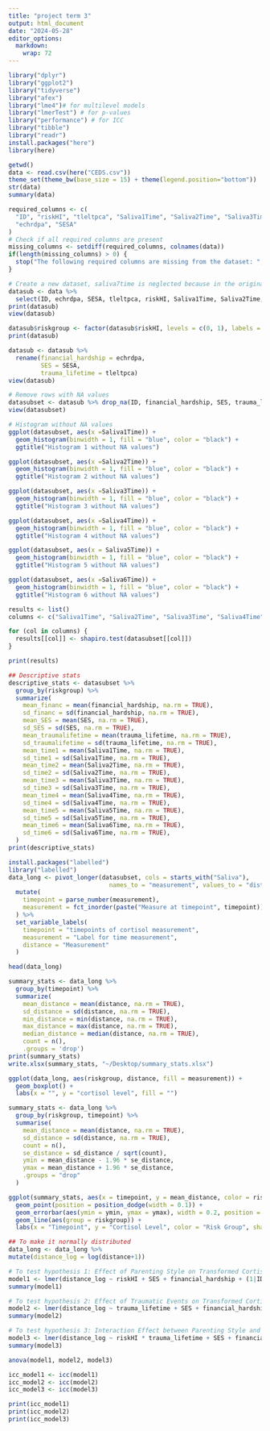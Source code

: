 ```yaml
---
title: "project term 3"
output: html_document
date: "2024-05-28"
editor_options: 
  markdown: 
    wrap: 72
---
```


```r
library("dplyr")
library("ggplot2")
library("tidyverse")
library("afex")
library("lme4")# for multilevel models
library("lmerTest") # for p-values
library("performance") # for ICC
library("tibble")
library("readr")
install.packages("here")
library(here)

getwd()
data <- read.csv(here("CEDS.csv"))
theme_set(theme_bw(base_size = 15) + theme(legend.position="bottom"))
str(data)
summary(data)
```

```r
required_columns <- c(
  "ID", "riskHI", "tleltpca", "Saliva1Time", "Saliva2Time", "Saliva3Time", "Saliva4Time", "Saliva5Time", "Saliva6Time",
  "echrdpa", "SESA"
)
# Check if all required columns are present
missing_columns <- setdiff(required_columns, colnames(data))
if(length(missing_columns) > 0) {
  stop("The following required columns are missing from the dataset: ", paste(missing_columns, collapse = ", "))
}
```

```r
# Create a new dataset, saliva7time is neglected because in the original document it is stated that the variability in this sample is too great, and it is not typically used.
datasub <- data %>%
  select(ID, echrdpa, SESA, tleltpca, riskHI, Saliva1Time, Saliva2Time, Saliva3Time, Saliva4Time, Saliva5Time, Saliva6Time)
print(datasub)
view(datasub)
```

```r
datasub$riskgroup <- factor(datasub$riskHI, levels = c(0, 1), labels = c("moderate_low_risk", "high_risk"))
print(datasub)
```

```r
datasub <- datasub %>% 
  rename(financial_hardship = echrdpa,
         SES = SESA,
         trauma_lifetime = tleltpca)
view(datasub)
```

```r
# Remove rows with NA values
datasubset <- datasub %>% drop_na(ID, financial_hardship, SES, trauma_lifetime, riskHI, Saliva1Time, Saliva2Time, Saliva3Time, Saliva4Time, Saliva5Time, Saliva6Time)
view(datasubset)
```

```r
# Histogram without NA values
ggplot(datasubset, aes(x =Saliva1Time)) +
  geom_histogram(binwidth = 1, fill = "blue", color = "black") +
  ggtitle("Histogram 1 without NA values")

ggplot(datasubset, aes(x =Saliva2Time)) +
  geom_histogram(binwidth = 1, fill = "blue", color = "black") +
  ggtitle("Histogram 2 without NA values")

ggplot(datasubset, aes(x =Saliva3Time)) +
  geom_histogram(binwidth = 1, fill = "blue", color = "black") +
  ggtitle("Histogram 3 without NA values")

ggplot(datasubset, aes(x =Saliva4Time)) +
  geom_histogram(binwidth = 1, fill = "blue", color = "black") +
  ggtitle("Histogram 4 without NA values")

ggplot(datasubset, aes(x = Saliva5Time)) +
  geom_histogram(binwidth = 1, fill = "blue", color = "black") +
  ggtitle("Histogram 5 without NA values")

ggplot(datasubset, aes(x =Saliva6Time)) +
  geom_histogram(binwidth = 1, fill = "blue", color = "black") +
  ggtitle("Histogram 6 without NA values")
```


```r
results <- list() 
columns <- c("Saliva1Time", "Saliva2Time", "Saliva3Time", "Saliva4Time", "Saliva5Time", "Saliva6Time")

for (col in columns) {
  results[[col]] <- shapiro.test(datasubset[[col]])
}

print(results)
```

```r
## Descriptive stats
descriptive_stats <- datasubset %>%
  group_by(riskgroup) %>%
  summarize(
    mean_financ = mean(financial_hardship, na.rm = TRUE),
    sd_financ = sd(financial_hardship, na.rm = TRUE),
    mean_SES = mean(SES, na.rm = TRUE),
    sd_SES = sd(SES, na.rm = TRUE),
    mean_traumalifetime = mean(trauma_lifetime, na.rm = TRUE),
    sd_traumalifetime = sd(trauma_lifetime, na.rm = TRUE),
    mean_time1 = mean(Saliva1Time, na.rm = TRUE),
    sd_time1 = sd(Saliva1Time, na.rm = TRUE),
    mean_time2 = mean(Saliva2Time, na.rm = TRUE),
    sd_time2 = sd(Saliva2Time, na.rm = TRUE),
    mean_time3 = mean(Saliva3Time, na.rm = TRUE),
    sd_time3 = sd(Saliva3Time, na.rm = TRUE),
    mean_time4 = mean(Saliva4Time, na.rm = TRUE),
    sd_time4 = sd(Saliva4Time, na.rm = TRUE),
    mean_time5 = mean(Saliva5Time, na.rm = TRUE),
    sd_time5 = sd(Saliva5Time, na.rm = TRUE),
    mean_time6 = mean(Saliva6Time, na.rm = TRUE),
    sd_time6 = sd(Saliva6Time, na.rm = TRUE),
  )
print(descriptive_stats)
```



```r
install.packages("labelled") 
library("labelled")
data_long <- pivot_longer(datasubset, cols = starts_with("Saliva"), 
                            names_to = "measurement", values_to = "distance") %>% 
  mutate(
    timepoint = parse_number(measurement),
    measurement = fct_inorder(paste("Measure at timepoint", timepoint))
  ) %>% 
  set_variable_labels(
    timepoint = "timepoints of cortisol measurement",
    measurement = "Label for time measurement",
    distance = "Measurement"
  )

head(data_long)
```

```r
summary_stats <- data_long %>%
  group_by(timepoint) %>%
  summarize(
    mean_distance = mean(distance, na.rm = TRUE),
    sd_distance = sd(distance, na.rm = TRUE),
    min_distance = min(distance, na.rm = TRUE),    
    max_distance = max(distance, na.rm = TRUE), 
    median_distance = median(distance, na.rm = TRUE),
    count = n(),
    .groups = 'drop')
print(summary_stats)
write.xlsx(summary_stats, "~/Desktop/summary_stats.xlsx")
```

```r
ggplot(data_long, aes(riskgroup, distance, fill = measurement)) +
  geom_boxplot() +
  labs(x = "", y = "cortisol level", fill = "")
```

```r
summary_stats <- data_long %>%
  group_by(riskgroup, timepoint) %>%
  summarise(
    mean_distance = mean(distance, na.rm = TRUE),
    sd_distance = sd(distance, na.rm = TRUE),
    count = n(),
    se_distance = sd_distance / sqrt(count), 
    ymin = mean_distance - 1.96 * se_distance,  
    ymax = mean_distance + 1.96 * se_distance, 
    .groups = "drop"
  )

ggplot(summary_stats, aes(x = timepoint, y = mean_distance, color = riskgroup, shape = riskgroup)) +
  geom_point(position = position_dodge(width = 0.1)) +
  geom_errorbar(aes(ymin = ymin, ymax = ymax), width = 0.2, position = position_dodge(width = 0.1)) +
  geom_line(aes(group = riskgroup)) +
  labs(x = "Timepoint", y = "Cortisol Level", color = "Risk Group", shape = "Risk Group")
```

```r
## To make it normally distributed
data_long <- data_long %>%
mutate(distance_log = log(distance+1)) 
```

```r
# To test hypothesis 1: Effect of Parenting Style on Transformed Cortisol Reactivity
model1 <- lmer(distance_log ~ riskHI + SES + financial_hardship + (1|ID), data = data_long)
summary(model1)

# To test hypothesis 2: Effect of Traumatic Events on Transformed Cortisol Reactivity
model2 <- lmer(distance_log ~ trauma_lifetime + SES + financial_hardship + (1|ID), data = data_long)
summary(model2)

# To test hypothesis 3: Interaction Effect between Parenting Style and Traumatic Events on Transformed Cortisol Reactivity
model3 <- lmer(distance_log ~ riskHI * trauma_lifetime + SES + financial_hardship + (1|ID), data = data_long)
summary(model3)
```

```r
anova(model1, model2, model3)

icc_model1 <- icc(model1)
icc_model2 <- icc(model2)
icc_model3 <- icc(model3)

print(icc_model1)
print(icc_model2)
print(icc_model3)
```

